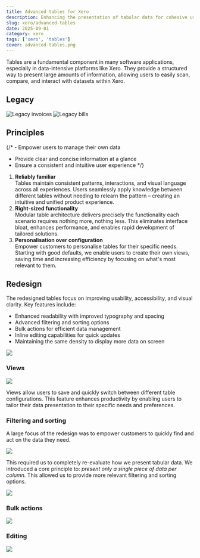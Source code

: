 ```yaml
---
title: Advanced tables for Xero
description: Enhancing the presentation of tabular data for cohesive user experiences.
slug: xero/advanced-tables
date: 2025-09-01
category: xero
tags: ['xero', 'tables']
cover: advanced-tables.png
---
```


Tables are a fundamental component in many software applications, especially in data-intensive platforms like Xero. They provide a structured way to present large amounts of information, allowing users to easily scan, compare, and
interact with datasets within Xero.

## Legacy

![Legacy invoices](legacy-invoices.png)
![Legacy bills](legacy-bills.png)

## Principles

{/* - Empower users to manage their own data
- Provide clear and concise information at a glance
- Ensure a consistent and intuitive user experience */}

1. **Reliably familiar**\
Tables maintain consistent patterns, interactions, and visual language across all experiences.
Users seamlessly apply knowledge between different tables without needing to relearn the pattern – creating an intuitive and unified product experience.
2. **Right-sized functionality**\
Modular table architecture delivers precisely the functionality each scenario requires nothing more, nothing less. This eliminates interface bloat, enhances performance, and enables rapid development of tailored solutions.
3. **Personalisation over configuration**\
Empower customers to personalise tables for their specific needs. Starting with good defaults, we enable users to create their own views, saving time and increasing efficiency by focusing on what's most relevant to them.

## Redesign

The redesigned tables focus on improving usability, accessibility, and visual clarity. Key features include:
- Enhanced readability with improved typography and spacing
- Advanced filtering and sorting options
- Bulk actions for efficient data management
- Inline editing capabilities for quick updates
- Maintaining the same density to display more data on screen

![](invoices.png)

### Views

![](views.png)

Views allow users to save and quickly switch between different table configurations. This feature enhances productivity by enabling users to tailor their data presentation to their specific needs and preferences.

### Filtering and sorting

A large focus of the redesign was to empower customers to quickly find and act on the data they need. 

![](filter-pills.png)

This required us to completely re-evaluate how we present tabular data. We introduced a core principle to: *present only a single piece of data per column.*
This allowed us to provide more relevant filtering and sorting options.


![](filtering.png)

### Bulk actions

![](bulk-selection.png)


### Editing

![](editing.png)
